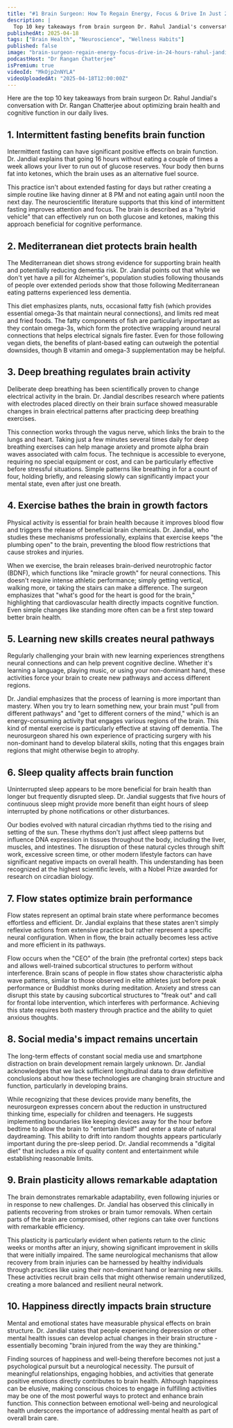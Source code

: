 ```yaml
---
title: "#1 Brain Surgeon: How To Regain Energy, Focus & Drive In Just 24 Hours | Rahul Jandial"
description: |
  Top 10 key takeaways from brain surgeon Dr. Rahul Jandial's conversation with Dr. Rangan Chatterjee about optimizing brain health and cognitive function in our daily lives.
publishedAt: 2025-04-18
tags: ["Brain Health", "Neuroscience", "Wellness Habits"]
published: false
image: "brain-surgeon-regain-energy-focus-drive-in-24-hours-rahul-jandial.jpg"
podcastHost: "Dr Rangan Chatterjee"
isPremium: true
videoId: "MkOjp2nNYLA"
videoUploadedAt: "2025-04-18T12:00:00Z"
---
```



<PodcastSummaryPageLayout frontmatter={frontmatter}>
Here are the top 10 key takeaways from brain surgeon Dr. Rahul Jandial's conversation with Dr. Rangan Chatterjee about optimizing brain health and cognitive function in our daily lives.

## 1. Intermittent fasting benefits brain function

Intermittent fasting can have significant positive effects on brain function. Dr. Jandial explains that going 16 hours without eating a couple of times a week allows your liver to run out of glucose reserves. Your body then burns fat into ketones, which the brain uses as an alternative fuel source.

This practice isn't about extended fasting for days but rather creating a simple routine like having dinner at 8 PM and not eating again until noon the next day. The neuroscientific literature supports that this kind of intermittent fasting improves attention and focus. The brain is described as a "hybrid vehicle" that can effectively run on both glucose and ketones, making this approach beneficial for cognitive performance.

## 2. Mediterranean diet protects brain health

The Mediterranean diet shows strong evidence for supporting brain health and potentially reducing dementia risk. Dr. Jandial points out that while we don't yet have a pill for Alzheimer's, population studies following thousands of people over extended periods show that those following Mediterranean eating patterns experienced less dementia.

This diet emphasizes plants, nuts, occasional fatty fish (which provides essential omega-3s that maintain neural connections), and limits red meat and fried foods. The fatty components of fish are particularly important as they contain omega-3s, which form the protective wrapping around neural connections that helps electrical signals fire faster. Even for those following vegan diets, the benefits of plant-based eating can outweigh the potential downsides, though B vitamin and omega-3 supplementation may be helpful.

## 3. Deep breathing regulates brain activity

Deliberate deep breathing has been scientifically proven to change electrical activity in the brain. Dr. Jandial describes research where patients with electrodes placed directly on their brain surface showed measurable changes in brain electrical patterns after practicing deep breathing exercises.

This connection works through the vagus nerve, which links the brain to the lungs and heart. Taking just a few minutes several times daily for deep breathing exercises can help manage anxiety and promote alpha brain waves associated with calm focus. The technique is accessible to everyone, requiring no special equipment or cost, and can be particularly effective before stressful situations. Simple patterns like breathing in for a count of four, holding briefly, and releasing slowly can significantly impact your mental state, even after just one breath.

## 4. Exercise bathes the brain in growth factors

Physical activity is essential for brain health because it improves blood flow and triggers the release of beneficial brain chemicals. Dr. Jandial, who studies these mechanisms professionally, explains that exercise keeps "the plumbing open" to the brain, preventing the blood flow restrictions that cause strokes and injuries.

When we exercise, the brain releases brain-derived neurotrophic factor (BDNF), which functions like "miracle growth" for neural connections. This doesn't require intense athletic performance; simply getting vertical, walking more, or taking the stairs can make a difference. The surgeon emphasizes that "what's good for the heart is good for the brain," highlighting that cardiovascular health directly impacts cognitive function. Even simple changes like standing more often can be a first step toward better brain health.

## 5. Learning new skills creates neural pathways

Regularly challenging your brain with new learning experiences strengthens neural connections and can help prevent cognitive decline. Whether it's learning a language, playing music, or using your non-dominant hand, these activities force your brain to create new pathways and access different regions.

Dr. Jandial emphasizes that the process of learning is more important than mastery. When you try to learn something new, your brain must "pull from different pathways" and "get to different corners of the mind," which is an energy-consuming activity that engages various regions of the brain. This kind of mental exercise is particularly effective at staving off dementia. The neurosurgeon shared his own experience of practicing surgery with his non-dominant hand to develop bilateral skills, noting that this engages brain regions that might otherwise begin to atrophy.

## 6. Sleep quality affects brain function

Uninterrupted sleep appears to be more beneficial for brain health than longer but frequently disrupted sleep. Dr. Jandial suggests that five hours of continuous sleep might provide more benefit than eight hours of sleep interrupted by phone notifications or other disturbances.

Our bodies evolved with natural circadian rhythms tied to the rising and setting of the sun. These rhythms don't just affect sleep patterns but influence DNA expression in tissues throughout the body, including the liver, muscles, and intestines. The disruption of these natural cycles through shift work, excessive screen time, or other modern lifestyle factors can have significant negative impacts on overall health. This understanding has been recognized at the highest scientific levels, with a Nobel Prize awarded for research on circadian biology.

## 7. Flow states optimize brain performance

Flow states represent an optimal brain state where performance becomes effortless and efficient. Dr. Jandial explains that these states aren't simply reflexive actions from extensive practice but rather represent a specific neural configuration. When in flow, the brain actually becomes less active and more efficient in its pathways.

Flow occurs when the "CEO" of the brain (the prefrontal cortex) steps back and allows well-trained subcortical structures to perform without interference. Brain scans of people in flow states show characteristic alpha wave patterns, similar to those observed in elite athletes just before peak performance or Buddhist monks during meditation. Anxiety and stress can disrupt this state by causing subcortical structures to "freak out" and call for frontal lobe intervention, which interferes with performance. Achieving this state requires both mastery through practice and the ability to quiet anxious thoughts.

## 8. Social media's impact remains uncertain

The long-term effects of constant social media use and smartphone distraction on brain development remain largely unknown. Dr. Jandial acknowledges that we lack sufficient longitudinal data to draw definitive conclusions about how these technologies are changing brain structure and function, particularly in developing brains.

While recognizing that these devices provide many benefits, the neurosurgeon expresses concern about the reduction in unstructured thinking time, especially for children and teenagers. He suggests implementing boundaries like keeping devices away for the hour before bedtime to allow the brain to "entertain itself" and enter a state of natural daydreaming. This ability to drift into random thoughts appears particularly important during the pre-sleep period. Dr. Jandial recommends a "digital diet" that includes a mix of quality content and entertainment while establishing reasonable limits.

## 9. Brain plasticity allows remarkable adaptation

The brain demonstrates remarkable adaptability, even following injuries or in response to new challenges. Dr. Jandial has observed this clinically in patients recovering from strokes or brain tumor removals. When certain parts of the brain are compromised, other regions can take over functions with remarkable efficiency.

This plasticity is particularly evident when patients return to the clinic weeks or months after an injury, showing significant improvement in skills that were initially impaired. The same neurological mechanisms that allow recovery from brain injuries can be harnessed by healthy individuals through practices like using their non-dominant hand or learning new skills. These activities recruit brain cells that might otherwise remain underutilized, creating a more balanced and resilient neural network.

## 10. Happiness directly impacts brain structure

Mental and emotional states have measurable physical effects on brain structure. Dr. Jandial states that people experiencing depression or other mental health issues can develop actual changes in their brain structure - essentially becoming "brain injured from the way they are thinking."

Finding sources of happiness and well-being therefore becomes not just a psychological pursuit but a neurological necessity. The pursuit of meaningful relationships, engaging hobbies, and activities that generate positive emotions directly contributes to brain health. Although happiness can be elusive, making conscious choices to engage in fulfilling activities may be one of the most powerful ways to protect and enhance brain function. This connection between emotional well-being and neurological health underscores the importance of addressing mental health as part of overall brain care.

</PodcastSummaryPageLayout>
